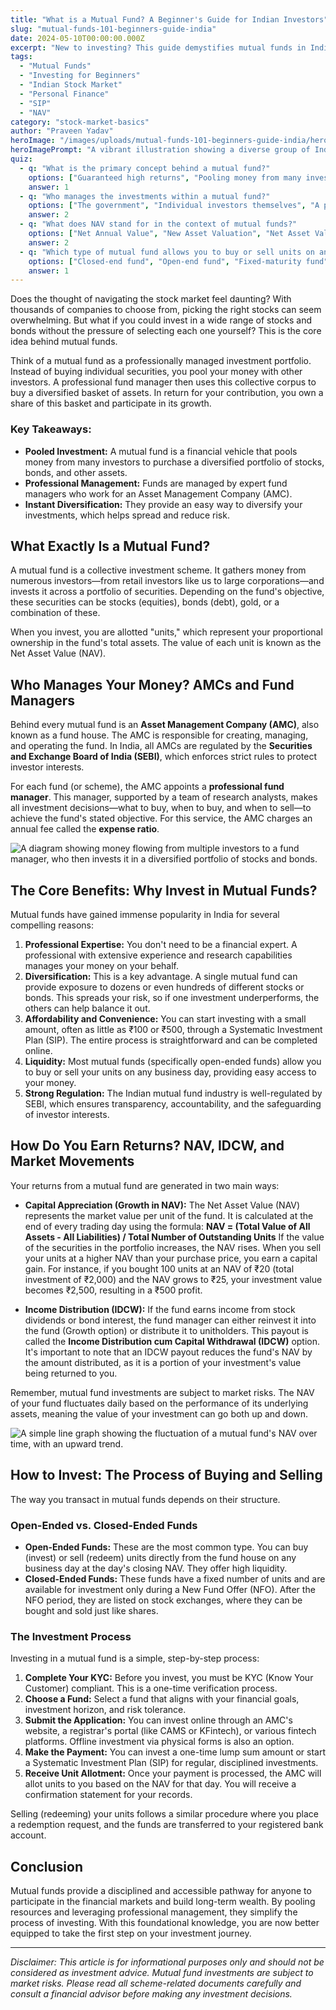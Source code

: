 ```yaml
---
title: "What is a Mutual Fund? A Beginner's Guide for Indian Investors"
slug: "mutual-funds-101-beginners-guide-india"
date: 2024-05-10T00:00:00.000Z
excerpt: "New to investing? This guide demystifies mutual funds in India. Learn what they are, how they work, their benefits, and the steps to start your investment journey today."
tags:
  - "Mutual Funds"
  - "Investing for Beginners"
  - "Indian Stock Market"
  - "Personal Finance"
  - "SIP"
  - "NAV"
category: "stock-market-basics"
author: "Praveen Yadav"
heroImage: "/images/uploads/mutual-funds-101-beginners-guide-india/hero-image.jpg"
heroImagePrompt: "A vibrant illustration showing a diverse group of Indian investors placing money into a large, growing plant, symbolizing pooled investment and wealth growth through mutual funds."
quiz:
  - q: "What is the primary concept behind a mutual fund?"
    options: ["Guaranteed high returns", "Pooling money from many investors to invest in a diversified portfolio", "Investing in a single company's stock"]
    answer: 1
  - q: "Who manages the investments within a mutual fund?"
    options: ["The government", "Individual investors themselves", "A professional fund manager from an Asset Management Company (AMC)"]
    answer: 2
  - q: "What does NAV stand for in the context of mutual funds?"
    options: ["Net Annual Value", "New Asset Valuation", "Net Asset Value"]
    answer: 2
  - q: "Which type of mutual fund allows you to buy or sell units on any business day?"
    options: ["Closed-end fund", "Open-end fund", "Fixed-maturity fund"]
    answer: 1
---
```


Does the thought of navigating the stock market feel daunting? With thousands of companies to choose from, picking the right stocks can seem overwhelming. But what if you could invest in a wide range of stocks and bonds without the pressure of selecting each one yourself? This is the core idea behind mutual funds.

Think of a mutual fund as a professionally managed investment portfolio. Instead of buying individual securities, you pool your money with other investors. A professional fund manager then uses this collective corpus to buy a diversified basket of assets. In return for your contribution, you own a share of this basket and participate in its growth.

### Key Takeaways:
*   **Pooled Investment:** A mutual fund is a financial vehicle that pools money from many investors to purchase a diversified portfolio of stocks, bonds, and other assets.
*   **Professional Management:** Funds are managed by expert fund managers who work for an Asset Management Company (AMC).
*   **Instant Diversification:** They provide an easy way to diversify your investments, which helps spread and reduce risk.

## What Exactly Is a Mutual Fund?

A mutual fund is a collective investment scheme. It gathers money from numerous investors—from retail investors like us to large corporations—and invests it across a portfolio of securities. Depending on the fund's objective, these securities can be stocks (equities), bonds (debt), gold, or a combination of these.

When you invest, you are allotted "units," which represent your proportional ownership in the fund's total assets. The value of each unit is known as the Net Asset Value (NAV).

## Who Manages Your Money? AMCs and Fund Managers

Behind every mutual fund is an **Asset Management Company (AMC)**, also known as a fund house. The AMC is responsible for creating, managing, and operating the fund. In India, all AMCs are regulated by the **Securities and Exchange Board of India (SEBI)**, which enforces strict rules to protect investor interests.

For each fund (or scheme), the AMC appoints a **professional fund manager**. This manager, supported by a team of research analysts, makes all investment decisions—what to buy, when to buy, and when to sell—to achieve the fund's stated objective. For this service, the AMC charges an annual fee called the **expense ratio**.

![A diagram showing money flowing from multiple investors to a fund manager, who then invests it in a diversified portfolio of stocks and bonds.](/images/uploads/mutual-funds-101-beginners-guide-india/how-mutual-funds-work.png)

## The Core Benefits: Why Invest in Mutual Funds?

Mutual funds have gained immense popularity in India for several compelling reasons:

1.  **Professional Expertise:** You don't need to be a financial expert. A professional with extensive experience and research capabilities manages your money on your behalf.
2.  **Diversification:** This is a key advantage. A single mutual fund can provide exposure to dozens or even hundreds of different stocks or bonds. This spreads your risk, so if one investment underperforms, the others can help balance it out.
3.  **Affordability and Convenience:** You can start investing with a small amount, often as little as ₹100 or ₹500, through a Systematic Investment Plan (SIP). The entire process is straightforward and can be completed online.
4.  **Liquidity:** Most mutual funds (specifically open-ended funds) allow you to buy or sell your units on any business day, providing easy access to your money.
5.  **Strong Regulation:** The Indian mutual fund industry is well-regulated by SEBI, which ensures transparency, accountability, and the safeguarding of investor interests.

## How Do You Earn Returns? NAV, IDCW, and Market Movements

Your returns from a mutual fund are generated in two main ways:

*   **Capital Appreciation (Growth in NAV):** The Net Asset Value (NAV) represents the market value per unit of the fund. It is calculated at the end of every trading day using the formula:
    **NAV = (Total Value of All Assets - All Liabilities) / Total Number of Outstanding Units**
    If the value of the securities in the portfolio increases, the NAV rises. When you sell your units at a higher NAV than your purchase price, you earn a capital gain. For instance, if you bought 100 units at an NAV of ₹20 (total investment of ₹2,000) and the NAV grows to ₹25, your investment value becomes ₹2,500, resulting in a ₹500 profit.

*   **Income Distribution (IDCW):** If the fund earns income from stock dividends or bond interest, the fund manager can either reinvest it into the fund (Growth option) or distribute it to unitholders. This payout is called the **Income Distribution cum Capital Withdrawal (IDCW)** option. It's important to note that an IDCW payout reduces the fund's NAV by the amount distributed, as it is a portion of your investment's value being returned to you.

Remember, mutual fund investments are subject to market risks. The NAV of your fund fluctuates daily based on the performance of its underlying assets, meaning the value of your investment can go both up and down.

![A simple line graph showing the fluctuation of a mutual fund's NAV over time, with an upward trend.](/images/uploads/mutual-funds-101-beginners-guide-india/nav-fluctuation.png)

## How to Invest: The Process of Buying and Selling

The way you transact in mutual funds depends on their structure.

### Open-Ended vs. Closed-Ended Funds

*   **Open-Ended Funds:** These are the most common type. You can buy (invest) or sell (redeem) units directly from the fund house on any business day at the day's closing NAV. They offer high liquidity.
*   **Closed-Ended Funds:** These funds have a fixed number of units and are available for investment only during a New Fund Offer (NFO). After the NFO period, they are listed on stock exchanges, where they can be bought and sold just like shares.

### The Investment Process

Investing in a mutual fund is a simple, step-by-step process:

1.  **Complete Your KYC:** Before you invest, you must be KYC (Know Your Customer) compliant. This is a one-time verification process.
2.  **Choose a Fund:** Select a fund that aligns with your financial goals, investment horizon, and risk tolerance.
3.  **Submit the Application:** You can invest online through an AMC's website, a registrar's portal (like CAMS or KFintech), or various fintech platforms. Offline investment via physical forms is also an option.
4.  **Make the Payment:** You can invest a one-time lump sum amount or start a Systematic Investment Plan (SIP) for regular, disciplined investments.
5.  **Receive Unit Allotment:** Once your payment is processed, the AMC will allot units to you based on the NAV for that day. You will receive a confirmation statement for your records.

Selling (redeeming) your units follows a similar procedure where you place a redemption request, and the funds are transferred to your registered bank account.

## Conclusion

Mutual funds provide a disciplined and accessible pathway for anyone to participate in the financial markets and build long-term wealth. By pooling resources and leveraging professional management, they simplify the process of investing. With this foundational knowledge, you are now better equipped to take the first step on your investment journey.

---
*Disclaimer: This article is for informational purposes only and should not be considered as investment advice. Mutual fund investments are subject to market risks. Please read all scheme-related documents carefully and consult a financial advisor before making any investment decisions.*